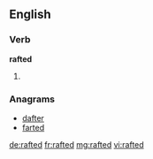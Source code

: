 ==English==

===Verb===
'''rafted'''

# {{past of|[[raft]]}}

===Anagrams===
* [[dafter#English|dafter]]
* [[farted#English|farted]]

[[de:rafted]]
[[fr:rafted]]
[[mg:rafted]]
[[vi:rafted]]